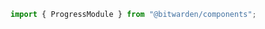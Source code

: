 

<Meta of={stories} />

```ts
import { ProgressModule } from "@bitwarden/components";
```

<Title />
<Description />

<Primary />
<Controls />

## Labels

Always display a label to provide a text based description of what the indicator is measuring. This
allows those who may not be familiar with the pattern to be able to read and digest the information.
It also allows assistive technology to accurately describe the indicator to those who may be unable
to see part or all of the indicator.

<Canvas of={stories.Full} />

## Text label

When measuring something other than progress, such as password strength, update the label to fit the
context of the implementation.

<Canvas of={stories.CustomText} />

### Strength indicator styles

For a strength indicator use the following styles for fill:

- **Weak:** `danger-600`
- **Weak2:** `warning-600`
- **Good:** `primary-600`
- **Strong:** `success-600`

## Accessibility

Be sure to include the proper `aria-valuemin`, `aria-valuemax`, and `aria-valuenow` attributes. An
a`ria-valuetext` should also be configurable to include the text a screen reader should read to the
user.

In the case of a password strength indicator; `aria-describedby` is used on the password field and
points to the `id` of the progress bar. This results in the screen reader reading the password
strength to the user after they finish typing.

